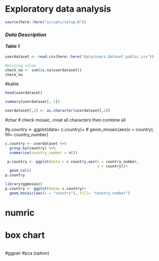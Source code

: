 # Exploratory data analysis

```r
source(here::here("scripts/setup.R"))
```

### *Data Description*
#### *Table 1*
```r
userdataset <- read.csv(here::here("data/users.dataset.public.csv"))

```

```r
#missing value
check_na <- sum(is.na(userdataset))
check_na
```
#kable
```r
head(userdataset)
```

```r
summary(userdataset[,-1])
```
```r
userdataset[,2] <- as.character(userdataset[,2])
```

#char
# check mosaic, creat all characters then combine all


#p.country <- ggplot(data= c.country)+
#  geom_mosaic(aes(x = country), fill= country_number)
```r

c.country <- userdataset %>% 
  group_by(country) %>%
  summarise(country_number = n())

```
```r
 p.country <- ggplot(data = c.country,aes(x = country_number, 
                                          y = country))+
  geom_col()
p.country


```
```r
library(ggmosaic)
p.country <- ggplot(data= c.country)+
  geom_mosaic(aes(x = "country"), fill= "country_number")
```

# numric
# box chart 
```r

```

#ggpair
#pca (option)